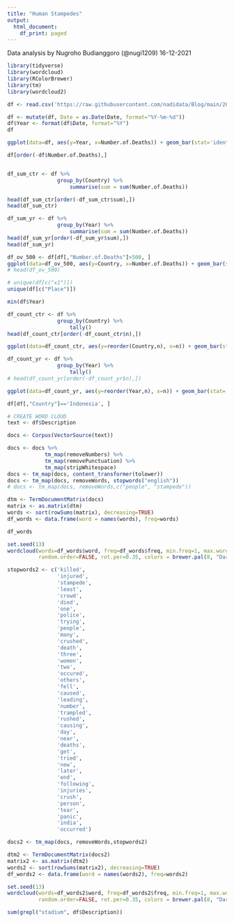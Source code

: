 ```yaml
---
title: "Human Stampedes"
output:
  html_document:
    df_print: paged
---
```


Data analysis by Nugroho Budianggoro (@nugi1209) 16-12-2021

```r
library(tidyverse)
library(wordcloud)
library(RColorBrewer)
library(tm)
library(wordcloud2)
```


```r
df <- read.csv('https://raw.githubusercontent.com/nadidata/Blog/main/2021_12_16_human_stampedes_DATASET.csv')

```


```r
df <- mutate(df, Date = as.Date(Date, format="%Y-%m-%d"))
df$Year <- format(df$Date, format="%Y")
df
```
```r
ggplot(data=df, aes(y=Year, x=Number.of.Deaths)) + geom_bar(stat='identity')

```
```r
df[order(-df$Number.of.Deaths),]
```
```r
```


```r
df_sum_ctr <- df %>%
                group_by(Country) %>%
                    summarise(sum = sum(Number.of.Deaths))
```


```r
head(df_sum_ctr[order(-df_sum_ctr$sum),])
head(df_sum_ctr)

```

```r
df_sum_yr <- df %>%
                group_by(Year) %>%
                    summarise(sum = sum(Number.of.Deaths))
head(df_sum_yr[order(-df_sum_yr$sum),])
head(df_sum_yr)

```

```r

df_ov_500 <- df[df[,"Number.of.Deaths"]>500, ]
ggplot(data=df_ov_500, aes(y=Country, x=Number.of.Deaths)) + geom_bar(stat='identity')
# head(df_ov_500)
```
```r
# unique(df[c("x1")])
unique(df[c("Place")])

```
```r
min(df$Year)
```
```r
df_count_ctr <- df %>%
                group_by(Country) %>%
                    tally()
head(df_count_ctr[order(-df_count_ctr$n),])

ggplot(data=df_count_ctr, aes(y=reorder(Country,n), x=n)) + geom_bar(stat='identity')
```
```r
df_count_yr <- df %>%
                group_by(Year) %>%
                    tally()
# head(df_count_yr[order(-df_count_yr$n),])

ggplot(data=df_count_yr, aes(y=reorder(Year,n), x=n)) + geom_bar(stat='identity')
```
```r
df[df[,"Country"]=='Indonesia', ]
```
```r
# CREATE WORD CLOUD
text <- df$Description

docs <- Corpus(VectorSource(text))

docs <- docs %>%
            tm_map(removeNumbers) %>%
            tm_map(removePunctuation) %>%
            tm_map(stripWhitespace)
docs <- tm_map(docs, content_transformer(tolower))
docs <- tm_map(docs, removeWords, stopwords("english"))
# docs <- tm_map(docs, removeWords,c("people", "stampede"))

```
```r
dtm <- TermDocumentMatrix(docs)
matrix <- as.matrix(dtm)
words <- sort(rowSums(matrix), decreasing=TRUE)
df_words <- data.frame(word = names(words), freq=words)

df_words
```

```r
set.seed(13)
wordcloud(words=df_words$word, freq=df_words$freq, min.freq=1, max.words=100,
          random.order=FALSE, rot.per=0.35, colors = brewer.pal(8, "Dark2"))
```

```r

stopwords2 <- c('killed',
                'injured',
                'stampede',
                'least',
                'crowd',
                'died',
                'one',
                'police',
                'trying',
                'people',
                'many',
                'crushed',
                'death',
                'three',
                'women',
                'two',
                'occured',
                'others',
                'fell',
                'caused',
                'leading',
                'number',
                'trampled',
                'rushed',
                'causing',
                'day',
                'near',
                'deaths',
                'get',
                'tried',
                'new',
                'later',
                'end',
                'following',
                'injuries',
                'crush',
                'person',
                'tear',
                'panic',
                'india',
                'occurred')

docs2 <- tm_map(docs, removeWords,stopwords2)

dtm2 <- TermDocumentMatrix(docs2)
matrix2 <- as.matrix(dtm2)
words2 <- sort(rowSums(matrix2), decreasing=TRUE)
df_words2 <- data.frame(word = names(words2), freq=words2)

set.seed(13)
wordcloud(words=df_words2$word, freq=df_words2$freq, min.freq=1, max.words=30,
          random.order=FALSE, rot.per=0.35, colors = brewer.pal(8, "Dark2"))

```


```r
sum(grepl("stadium", df$Description))

```

